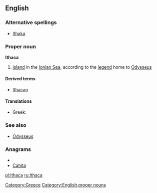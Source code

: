 ==English==

===Alternative spellings===
*[[Ithaka]]

===Proper noun===
'''Ithaca'''

# [[island]] in the [[Ionian Sea]], according to the [[legend]] home to [[Odysseus]]

====Derived terms====
*[[Ithacan]]

====Translations====
* Greek: {{t-|el|Ιθάκη|f|tr=Itháki}}

===See also===

*[[Odysseus]]

===Anagrams===
* {{alphagram|aachit}}
* [[Cahita#English|Cahita]]


[[Category:Greece]]
[[Category:English proper nouns]]

[[pl:Ithaca]]
[[ru:Ithaca]]